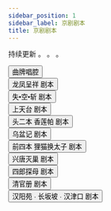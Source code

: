 ```yaml
---
sidebar_position: 1
sidebar_label: 京剧剧本
title: 京剧剧本
---
```


持续更新 。 。 。


<div className="flex flex-wrap m-2 w-2/5 select-none hover:flex-wrap-reverse">
  <div className="m-1">
    <Link
      to="https://xiqu-script-site.netlify.app/jingju/scripts/1-qupaichangqiang"
      className="m-4"
    >
      <button className="btn btn-outline btn-primary">曲牌唱腔</button>
    </Link>
  </div>

  <div className="m-1">
    <Link
      to="https://xiqu-script-site.netlify.app/jingju/scripts/2-inextremelygoodfortune"
      className="m-4"
    >
      <button className="btn btn-outline btn-primary">龙凤呈祥 剧本</button>
    </Link>
  </div>

  <div className="m-1">
    <Link
      to="https://xiqu-script-site.netlify.app/jingju/scripts/3-lostofJie-TingpassuseofemptycityexecutionofMaSu"
      className="m-4"
    >
      <button className="btn btn-outline btn-primary">失•空•斩 剧本</button>
    </Link>
  </div>

  <div className="m-1">
    <Link
      to="https://xiqu-script-site.netlify.app/jingju/scripts/4-shangtiantai"
      className="m-4"
    >
      <button className="btn btn-outline btn-primary">上天台 剧本</button>
    </Link>
  </div>

  <div className="m-1">
    <Link
      to="https://xiqu-script-site.netlify.app/jingju/scripts/5-xianglianpa"
      className="m-4"
    >
      <button className="btn btn-outline btn-primary">头二本 香莲帕 剧本</button>
    </Link>
  </div>

  <div className="m-1">
    <Link
      to="https://xiqu-script-site.netlify.app/jingju/scripts/6-wupenji"
      className="m-4"
    >
      <button className="btn btn-outline btn-primary">乌盆记 剧本</button>
    </Link>
  </div>

  <div className="m-1">
    <Link
      to="https://xiqu-script-site.netlify.app/jingju/scripts/7-substitutingaraccoonforthecrownprince"
      className="m-4"
    >
      <button className="btn btn-outline btn-primary">前四本 狸猫换太子 剧本</button>
    </Link>
  </div>

  <div className="m-1">
    <Link
      to="https://xiqu-script-site.netlify.app/jingju/scripts/8-revivetheTangDynastyandDestroyHuangChao"
      className="m-4"
    >
      <button className="btn btn-outline btn-primary">兴唐灭巢 剧本</button>
    </Link>
  </div>

  <div className="m-1">
    <Link
      to="https://xiqu-script-site.netlify.app/jingju/scripts/9-silangvisitshismother"
      className="m-4"
    >
      <button className="btn btn-outline btn-primary">四郎探母 剧本</button>
    </Link>
  </div>

  <div className="m-1">
    <Link
      to="https://xiqu-script-site.netlify.app/jingju/scripts/10-qingguance"
      className="m-4"
    >
      <button className="btn btn-outline btn-primary">清官册 剧本</button>
    </Link>
  </div>

  <div className="m-1">
    <Link
      to="https://xiqu-script-site.netlify.app/jingju/scripts/11-hanyangyuanchangbanpohanjingkou"
      className="m-4"
    >
      <button className="btn btn-outline btn-primary">汉阳苑 · 长坂坡 · 汉津口 剧本</button>
    </Link>
  </div>
</div>